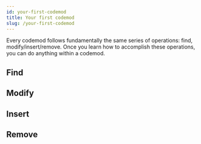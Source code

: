 ```yaml
---
id: your-first-codemod
title: Your first codemod
slug: /your-first-codemod
---
```


Every codemod follows fundamentally the same series of operations: find, modify/insert/remove.
Once you learn how to accomplish these operations, you can do anything within a codemod.

## Find

## Modify

## Insert

## Remove
